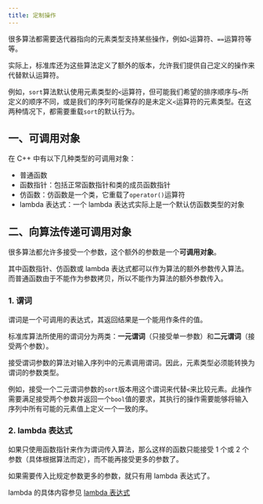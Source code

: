 ```yaml
---
title: 定制操作
---
```


很多算法都需要迭代器指向的元素类型支持某些操作，例如`<`运算符、`==`运算符等等。

实际上，标准库还为这些算法定义了额外的版本，允许我们提供自己定义的操作来代替默认运算符。

例如，`sort`算法默认使用元素类型的`<`运算符，但可能我们希望的排序顺序与`<`所定义的顺序不同，或是我们的序列可能保存的是未定义`<`运算符的元素类型。在这两种情况下，都需要重载`sort`的默认行为。

## 一、可调用对象

在 C++ 中有以下几种类型的可调用对象：

- 普通函数
- 函数指针：包括正常函数指针和类的成员函数指针
- 仿函数：仿函数是一个类，它重载了`operator()`运算符
- lambda 表达式：一个 lambda 表达式实际上是一个默认仿函数类型的对象



## 二、向算法传递可调用对象

很多算法都允许多接受一个参数，这个额外的参数是一个**可调用对象**。

其中函数指针、仿函数或 lambda 表达式都可以作为算法的额外参数传入算法。而普通函数由于不能作为参数拷贝，所以不能作为算法的额外参数传入。

### 1. 谓词

谓词是一个可调用的表达式，其返回结果是一个能用作条件的值。

标准库算法所使用的谓词分为两类：**一元谓词**（只接受单一参数）和**二元谓词**（接受两个参数）。

接受谓词参数的算法对输入序列中的元素调用谓词。因此，元素类型必须能转换为谓词的参数类型。

例如，接受一个二元谓词参数的`sort`版本用这个谓词来代替`<`来比较元素。此操作需要满足接受两个参数并返回一个`bool`值的要求，其执行的操作需要能够将输入序列中所有可能的元素值上定义一个一致的序。



### 2. lambda 表达式

如果只使用函数指针来作为谓词传入算法，那么这样的函数只能接受 1 个或 2 个参数（具体根据算法而定），而不能再接受更多的参数了。

如果需要传入比规定参数更多的参数，就只有用 lambda 表达式了。

lambda 的具体内容参见 [lambda 表达式](lambda%20表达式/)